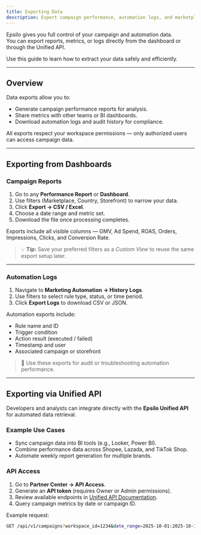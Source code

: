 ```yaml
---
title: Exporting Data
description: Export campaign performance, automation logs, and marketplace insights from Epsilo for reporting or analysis.
---
```


Epsilo gives you full control of your campaign and automation data.  
You can export reports, metrics, or logs directly from the dashboard or through the Unified API.

Use this guide to learn how to extract your data safely and efficiently.

---

## Overview

Data exports allow you to:
- Generate campaign performance reports for analysis.  
- Share metrics with other teams or BI dashboards.  
- Download automation logs and audit history for compliance.  

All exports respect your workspace permissions — only authorized users can access campaign data.

---

## Exporting from Dashboards

### Campaign Reports
1. Go to any **Performance Report** or **Dashboard**.  
2. Use filters (Marketplace, Country, Storefront) to narrow your data.  
3. Click **Export → CSV / Excel**.  
4. Choose a date range and metric set.  
5. Download the file once processing completes.

Exports include all visible columns — GMV, Ad Spend, ROAS, Orders, Impressions, Clicks, and Conversion Rate.

> 💡 **Tip:** Save your preferred filters as a *Custom View* to reuse the same export setup later.

---

### Automation Logs
1. Navigate to **Marketing Automation → History Logs**.  
2. Use filters to select rule type, status, or time period.  
3. Click **Export Logs** to download CSV or JSON.

Automation exports include:
- Rule name and ID  
- Trigger condition  
- Action result (executed / failed)  
- Timestamp and user  
- Associated campaign or storefront  

> 🧠 Use these exports for audit or troubleshooting automation performance.

---

## Exporting via Unified API

Developers and analysts can integrate directly with the **Epsilo Unified API** for automated data retrieval.

### Example Use Cases
- Sync campaign data into BI tools (e.g., Looker, Power BI).  
- Combine performance data across Shopee, Lazada, and TikTok Shop.  
- Automate weekly report generation for multiple brands.

### API Access
1. Go to **Partner Center → API Access**.  
2. Generate an **API token** (requires Owner or Admin permissions).  
3. Review available endpoints in [Unified API Documentation](../features/aggregate/unified-api).  
4. Query campaign metrics by date or campaign ID.

Example request:
```bash
GET /api/v1/campaigns?workspace_id=1234&date_range=2025-10-01:2025-10-16
